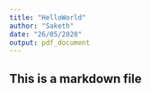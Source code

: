 ```yaml
---
title: "HelloWorld"
author: "Saketh"
date: "26/05/2020"
output: pdf_document
---
```


## This is a markdown file

